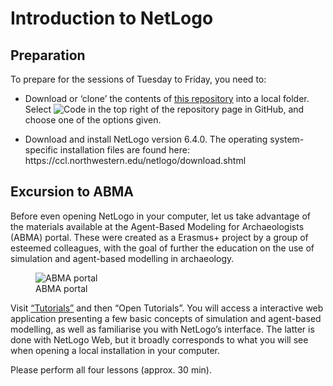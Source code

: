 # Introduction to NetLogo {#netlogo-intro}

## Preparation

To prepare for the sessions of Tuesday to Friday, you need to:

- Download or 'clone' the contents of [this repository](https://github.com/CoDArchLab-ABM/course-guide/) into a local folder. Select ![Code](assets/images/Code-button.png) in the top right of the repository page in GitHub, and choose one of the options given.

- Download and install NetLogo version 6.4.0. The operating system-specific installation files are found here: https://ccl.northwestern.edu/netlogo/download.shtml

## Excursion to ABMA

Before even opening NetLogo in your computer, let us take advantage of the materials available at the Agent-Based Modeling for Archaeologists (ABMA) portal. These were created as a Erasmus+ project by a group of esteemed colleagues, with the goal of further the education on the use of simulation and agent-based modelling in archaeology. 

![ABMA portal](assets/images/ABMA-portal-png)

Visit ["Tutorials"](https://abmarchaeologists.github.io/ABMA_website/#/about-tutorial) and then "Open Tutorials". You will access a interactive web application presenting a few basic concepts of simulation and agent-based modelling, as well as familiarise you with NetLogo's interface. The latter is done with NetLogo Web, but it broadly corresponds to what you will see when opening a local installation in your computer. 

Please perform all four lessons (approx. 30 min).
